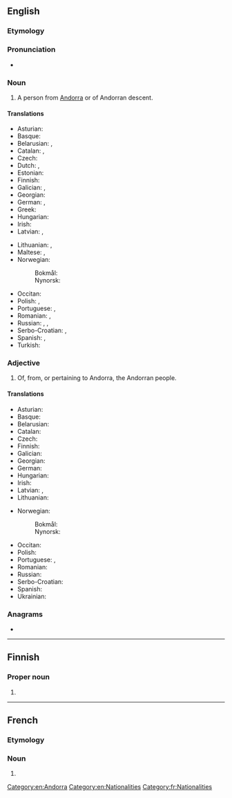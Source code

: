 {{also|andorran}}
==English==

===Etymology===
{{suffix|en|Andorra|an}}

===Pronunciation===
* {{IPA|/ænˈdɔːɹən/|lang=en}}

===Noun===
{{en-noun}}

# A person from [[Andorra]] or of Andorran descent.

====Translations====
{{trans-top|person from Andorra}}
* Asturian: {{t+|ast|andorranu|m}}
* Basque: {{t+|eu|andorratar}}
* Belarusian: {{t|be|андо́рец|m|sc=Cyrl}}, {{t|be|андо́рка|f|sc=Cyrl}}
* Catalan: {{t+|ca|andorrà|m}}, {{t+|ca|andorrana|f}}
* Czech: {{t+|cs|Andořan|m}}
* Dutch: {{t+|nl|Andorrees|m}}, {{t+|nl|Andorrese|f}}
* Estonian: {{t|et|andorralane}}
* Finnish: {{t+|fi|andorralainen}}
* Galician: {{t|gl|andorrano|m}}, {{t|gl|andorrana|f}}
* Georgian: {{t|ka|ანდორელი}}
* German: {{t+|de|Andorraner|m}}, {{t+|de|Andorranerin|f}}
* Greek: {{t+|el|Ανδορρανός}}
* Hungarian: {{t+|hu|andorrai}}
* Irish: {{t|ga|Andórach|m}}
* Latvian: {{t|lv|andorietis|m}}, {{t|lv|andoriete|f}}
{{trans-mid}}
* Lithuanian: {{t+|lt|andorietis|m}}, {{t+|lt|andorietė|f}}
* Maltese: {{t|mt|Andorrjan|m}}, {{t|mt|Andorrjana|f}}
* Norwegian:
*: Bokmål: {{t+|nb|andorraner|m}}
*: Nynorsk: {{t+|nn|andorranar|m}}
* Occitan: {{t|oc|andorran|m}}
* Polish: {{t+|pl|Andorczyk|m}}, {{t+|pl|Andorka|f}}
* Portuguese: {{t+|pt|andorrano|m}}, {{t|pt|andorrense|m}}
* Romanian: {{t|ro|andorran|m}}, {{t|ro|andorrană|f}}
* Russian: {{t+|ru|андо́ррец|m}}, {{t|ru|[[жи́тель]] [[Андорра|Андо́рры]]|m}}, {{t|ru|[[жи́тельница]] [[Андорра|Андо́рры]]|f}}
* Serbo-Croatian: {{t+|sh|Andorac|m}}, {{t|sh|Andorka|f}}
* Spanish: {{t+|es|andorrano|m}}, {{t+|es|andorrana|f}}
* Turkish: {{t+|tr|Andorralı}}
{{trans-bottom}}

===Adjective===
{{en-adj|-}}

# Of, from, or pertaining to Andorra, the Andorran people.

====Translations====
{{trans-top|pertaining to Andorra}}
* Asturian: {{t+|ast|andorranu}}
* Basque: {{t+|eu|andorratar}}
* Belarusian: {{t|be|андо́рскі|m|sc=Cyrl}}
* Catalan: {{t+|ca|andorrà}}
* Czech: {{t+|cs|andorrský}}
* Finnish: {{t+|fi|andorralainen}}
* Galician: {{t|gl|andorrano}}
* Georgian: {{t|ka|ანდორული}}
* German: {{t+|de|andorranisch}}
* Hungarian: {{t+|hu|andorrai}}
* Irish: {{t|ga|Andórach}}
* Latvian: {{t|lv|andoriešu}}, {{t|lv|Andoras}}
* Lithuanian: {{t+|lt|andorietiškas}}
{{trans-mid}}
* Norwegian:
*: Bokmål: {{t|nb|andorransk}}
*: Nynorsk: {{t+|nn|andorransk}}
* Occitan: {{t|oc|andorran}}
* Polish: {{t+|pl|andorski|m}}
* Portuguese: {{t+|pt|andorrano}}, {{t|pt|andorrense}}
* Romanian: {{t|ro|andorran}}
* Russian: {{t+|ru|андо́ррский}}
* Serbo-Croatian: {{t+|sh|andorski}}
* Spanish: {{t+|es|andorrano}}
* Ukrainian: {{t|uk|андо́ррський|m|sc=Cyrl}}
{{trans-bottom}}

===Anagrams===
* {{anagrams|en|nonradar}}

[[Category:en:Andorra]]
[[Category:en:Nationalities]]

----

==Finnish==

===Proper noun===
{{head|fi|proper noun form}}

# {{fi-form of|case=genitive|pl=singular|Andorra}}

----

==French==

===Etymology===
{{suffix|lang=fr|Andorre|an}}

===Noun===
{{fr-noun|m|f=Andorrane}}

# {{l|en|Andorran}}

[[Category:fr:Nationalities]]